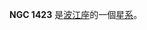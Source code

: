 {{NGCInfoBox|NGCID=NGC 1423|發現者=路易斯·斯威夫特|發現日期=1886年10月31日|其他編號=MCG -1-10-25|曆元=J2000.0|赤經=3時42分40.1秒
|赤緯=-6°22'54"|星座=波江座|星體=星系|星等=14.1|表面亮度=13.3|藍等=14.9}}

'''NGC 1423''' 是[[波江座|波江座]]的一個[[星系|星系]]。

{{NGCReference|1423}}
{{Catalogs|NGC=1423}}